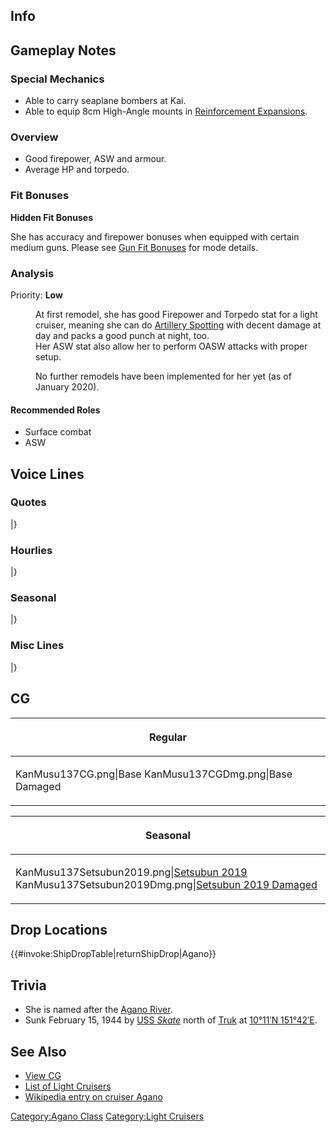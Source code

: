 ==Info==
{{KanmusuInfo|ID=137}}
{{KanmusuInfo|ID=137a}}

==Gameplay Notes==
===Special Mechanics===
* Able to carry seaplane bombers at Kai.
* Able to equip 8cm High-Angle mounts in [[Reinforcement Expansion]]s.

===Overview===
* Good firepower, ASW and armour.
* Average HP and torpedo.

===Fit Bonuses===
{{:{{BASEPAGENAME}}/Equipment Bonuses}}
{{clear}}

'''Hidden Fit Bonuses'''

She has accuracy and firepower bonuses when equipped with certain medium guns. Please see [[Gun Fit Bonuses]] for mode details.

===Analysis===
Priority: '''Low'''

:At first remodel, she has good Firepower and Torpedo stat for a light cruiser, meaning she can do [[Artillery Spotting]] with decent damage at day and packs a good punch at night, too.
:Her ASW stat also allow her to perform OASW attacks with proper setup.

:No further remodels have been implemented for her yet (as of January 2020).


====Recommended Roles====
* Surface combat
* ASW

==Voice Lines==
===Quotes===
{{ShipquoteHeader}}
{{ShipquoteKai
|scenario = Introduction
|origin = こんにちはーっ！最新鋭軽巡の阿賀野でーすっ。ふふっ。
|translation = Hello~! I'm the state-of-the-art light cruiser Agano. Ufufu~
|audio = Agano-Introduction.ogg
}}
{{ShipquoteKai
|scenario = Library
|origin = 次世代の水雷戦隊の旗艦として設計＆建造された阿賀野型軽巡洋艦、その長女、阿賀野よ。
とってもとっても高性能なんだから！ 見てよ、この洗練された体…
今度はゼッタイ本領発揮しちゃうからね。
|translation = I'm the eldest of the Agano-class light cruisers that were planned and built as next-generation torpedo squadron flagships, Agano.
I'm really, really high performance! Just look at this refined body...
This time I'll show you my true abilities.<ref>She didn't manage to accomplish much during the war before sinking.</ref>
|audio = Agano-Library.ogg
}}
{{ShipquoteKai
|scenario = Secretary 1
|origin = 提督さん、なあに？阿賀野に御用？
|translation = What is it, Admiral? Do you have business with me?
|audio = Agano-Secretary_1.ogg
}}
{{ShipquoteKai
|scenario = Secretary 2
|origin = よろしくお願いしまーす
|translation = Please look after me~
|audio = Agano-Secretary_2.ogg
}}
{{ShipquoteKai
|scenario = Secretary 3
|origin = サ、サボってる訳じゃないってばぁ、提督日誌付けてるんだってばぁ！
|translation = I-I'm not slacking off, I'm just adding entries to my Admiral Journal!<ref>As in a journal she keeps regarding the Admiral.</ref>
|audio = Agano-Secretary_3.ogg
}}
{{ShipquoteKai
|scenario = Secretary Idle
|origin = 阿賀野型一番艦、阿賀野がここでずーっとお待ちしてますよ。ね、提督さん？
|translation = The first ship of the Agano-class, Agano, has been waiting for you here all this time. Hey, Admiral?
|audio = Agano-Idle.ogg
}}
{{ShipquoteKai
|scenario = Secretary (Married)
|origin = ていとくぅ～さんっ！　はい。がんばってね！
|translation = Ad~ mi~ ral~! Yes. Do your best ok!
|audio = Agano-Wedding_Line.ogg
}}
{{ShipquoteKai
|scenario = Secretary (Married)
|kai = yes
|origin = 提督さん、元気してる？そう？よかった、元気でないなら阿賀野のキラリンビーム出すよ！はっ…！？欲しい？よーしー、阿賀野…キラリン！
|translation = Are you well, Admiral? Is that so? That's good, if you weren't I'd have to use my Kirarin Beam on you! Huh...!? You want it? Alright, Agano... Kirarin~!<ref>'Kirarin'(キラリン) is the onomatopaedia for sparkling.</ref>
|audio = Agano_Kai_SecWed.ogg
}}
{{ShipquoteKai
|scenario = Wedding
|origin = 提督さん。阿賀野のこと、いつも大切にしてくれてありがとう。え？　阿賀野いつもと違う？　ふーん、まぁ、そうかもね。だってほら、今日は特別な日じゃない！　提督さんと阿賀野の、特別な日なの！
|translation = Thank you for always treasuring me, Admiral. Eh? I'm not acting like my usual self? Hummm, well I guess you're right. I mean, today is a special day right! It's our special day!
|audio = Agano-Wedding.ogg
}}
{{ShipquoteKai
|scenario = Player's Score
|origin = 提督の情報ね、見せて見せて！
|translation = The Admiral's information?  Let me see!
|audio = Agano-Looking_At_Scores.ogg
}}
{{ShipquoteKai
|scenario = Joining the Fleet
|origin = 最新鋭軽巡、阿賀野、出撃よ！
|translation = State-of-the-art light cruiser, Agano, sortieing!
|audio = Agano-Joining_A_Fleet.ogg
}}
{{ShipquoteKai
|scenario = Equipment 1
|origin = ちょっと待って、これ以上阿賀野が性能良くなっちゃったら…
|translation = Wait a minute, if my abilities increase even further then...
|audio = Agano-Equipment_1.ogg
}}
{{ShipquoteKai
|scenario = Equipment 2
|origin = きらり～ん！新しい阿賀野！どぉ？
|translation = Kirarin~! It's the new me! How do I look?
|audio = Agano-Equipment_2.ogg
}}
{{ShipquoteKai
|scenario = Equipment 3
|origin = ああ、いいじゃないの！
|translation = Ah, this isn't too bad!
|audio = Agano-Equipment_3.ogg
}}
{{ShipquoteKai
|scenario = Supply
|origin = 阿賀野は補給、大好きよ。
|translation = I really love resupplying.
|audio = Agano-Supply.ogg
}}
{{ShipquoteKai
|scenario = Docking (Minor Damage)
|origin = ちょっと阿賀野…お手洗いに失礼。
|translation = Please... excuse me a moment, I have to go wash my hands.
|audio = Agano-Docking_Minor.ogg
}}
{{ShipquoteKai
|scenario = Docking (Major Damage)
|origin = あー…やられた…まーた矢矧に怒られる。やだなぁ…。
|translation = Ah... they got me... Yahagi will be angry again. No way...
|audio = Agano-Docking_Major.ogg
}}
{{ShipquoteKai
|scenario = Construction
|origin = ん？工廠の人たちが手を振ってるよ
|translation = Hmm? The arsenal workers are waving their hands.
|audio = Agano-Construction.ogg
}}
{{ShipquoteKai
|scenario = Returning from Sortie
|origin = 艦隊、帰投でーす。ふう～
|translation = The fleet has returned to port. *Whew*~
|audio = Agano-Returning_From_Sortie.ogg
}}
{{ShipquoteKai
|scenario = Starting a Sortie
|origin = 阿賀野の水雷戦隊出撃よ！
|translation = My torpedo squadron is sortieing! 
|audio = Agano-Starting_A_Sortie.ogg
}}
{{ShipquoteKai
|scenario = Starting a Battle
|origin = いよいよ阿賀野の出番ね。えへへ、待ってたんだから
|translation = It's finally my time to shine. Ehehe, I was waiting for this.
|audio = Agano-Battle_Start.ogg
}}
{{ShipquoteKai
|scenario = Attack
|origin = 阿賀野の本領、発揮するからね！
|translation = I'll show you my true abilities!
|audio = Agano-Attack.ogg
}}
{{ShipquoteKai
|scenario = Daytime Spotting/ Night Battle Attack 
|origin = えへっ、夜戦で活躍したかったのよねぇ。
|translation = Ehe~, I've wanted to participate in a night battle
|audio = Agano-Night_Attack.ogg
}}
{{ShipquoteKai
|scenario = Night Battle
|origin = やだ、能代や酒匂にも負けないからね
|translation = No way, I won't lose to Noshiro or Sakawa.
|audio = Agano-Night_Battle.ogg
}}
{{ShipquoteKai
|scenario = MVP
|origin = え？阿賀野、ついに活躍しちゃった？やったぁ！み、見た矢矧。これが阿賀野型の実力なのよ！
|translation = Eh? I finally played an active role? Alright~! Di-did you see that Yahagi? This is the true power of the Agano-class!
|audio = Agano-MVP.ogg
}}
{{ShipquoteKai
|scenario = Minor Damage 1
|origin = きゃっ…どこから！？
|translation = Kyaa~... Where did that come from?
|audio = Agano-Minor_Damage_1.ogg
}}
{{ShipquoteKai
|scenario = Minor Damage 2
|origin = うわぁ…あ、ありえな～い。
|translation = Whoa... Th-this can't be happening.
|audio = Agano-Minor_Damage_2.ogg
}}
{{ShipquoteKai
|scenario = Major Damage
|origin = もぉ、やだやだ。ボロボロじゃない。
|translation = Jeez, how terrible, I'm really all beat up. 
|audio = Agano-Major_Damage.ogg
}}
{{ShipquoteKai
|scenario = Sunk
|origin = また…阿賀野が一番先なの？まぁいいわ、今度は結構働けたし…バイバイ
|translation = Am I... the one going on ahead again? Well that's fine, this time I worked real hard... Bye bye.<ref>She was the first to be sunk among her sisters.</ref>
|audio = Agano-Sunk.ogg
}}
|} <references/>

{{clear}}

===Hourlies===
{{ShipquoteHeader | type = hourly}}
{{ShipquoteKai
|scenario = 00:00 
|origin = 0時！の方向より、敵接近！なんちゃって。ごめん、時報なの
|translation = 12 o'clock! That's where the enemy will attack from! Just kidding. Sorry, it's just a time announcement.
|audio = AganoKai-Hourly_0000.ogg
}}
{{ShipquoteKai
|scenario = 01:00 
|origin = 夜中の1時…。阿賀野、寝てもいい？
|translation = It's 1 o'clock at night... Can I go to sleep?
|audio = AganoKai-Hourly_0100.ogg
}}
{{ShipquoteKai
|scenario = 02:00 
|origin = 深夜2時には、阿賀野いつも熟睡してるんだけど～
|translation = It's 2 o'clock at night, I'm usually sound asleep by now~
|audio = AganoKai-Hourly_0200.ogg
}}
{{ShipquoteKai
|scenario = 03:00 
|origin = 提督さん！深夜3時ですよ！もぉ、頑張り過ぎ！
|translation = Admiral-san! It's 3 o'clock at night! Jeez, you're working too hard! 
|audio = AganoKai-Hourly_0300.ogg
}}
{{ShipquoteKai
|scenario = 04:00 
|origin = 深夜4時なんですけどぉ…。まぁ、確かにあと一時間でデイリー更新だけどぉ…
|translation = It's 4 o'clock at night... Well, the dailies will certainly be refreshed in an hour...
|audio = AganoKai-Hourly_0400.ogg
}}
{{ShipquoteKai
|scenario = 05:00 
|origin = 午前5時。艦これ的には新しい一日のスタートね！頑張れ！
|translation = 5am. A new day has started in Kancolle! Do your best!
|audio = AganoKai-Hourly_0500.ogg
}}
{{ShipquoteKai
|scenario = 06:00 
|origin = 午前6時。提督さん！阿賀野、目が冴えてきたぁ！
|translation = 6am. Admiral! I'm wide awake! 
|audio = AganoKai-Hourly_0600.ogg
}}
{{ShipquoteKai
|scenario = 07:00 
|origin = 午前7時。今日のお目覚は何にしよっか？ね、提督さん？
|translation = 7am. What do you want for morning snacks? Admiral?<ref>'Omeza' (お目覚) are snacks given to a child after they wake up.</ref>
|audio = AganoKai-Hourly_0700.ogg
}}
{{ShipquoteKai
|scenario = 08:00 
|origin = 午前8時です。阿賀野と朝ごはんしよ！
|translation = It's 8am. Have breakfast with me!
|audio = AganoKai-Hourly_0800.ogg
}}
{{ShipquoteKai
|scenario = 09:00 
|origin = 午前9時です。提督さん、今日のデイリー終わってる？あ、そう！
|translation = It's 9am. Are you done with today's dailies, Admiral? Ah, is that so!
|audio = AganoKai-Hourly_0900.ogg
}}
{{ShipquoteKai
|scenario = 10:00 
|origin = 午前10時。今日はどっち方面に行ってみる？
|translation = 10am. Which area are you heading to today?<ref>Referring to the various sortie regions.</ref>
|audio = AganoKai-Hourly_1000.ogg
}}
{{ShipquoteKai
|scenario = 11:00 
|origin = 午前11時。お昼前ってなーんか落ち着かないよねぇ。お腹減るし
|translation = 11am. I can't settle down before lunch. I feel so hungry.
|audio = AganoKai-Hourly_1100.ogg
}}
{{ShipquoteKai
|scenario = 12:00 
|origin = やったぁ、12時だ！お昼！お昼どうする？
|translation = Alright, it's 12pm! Lunchtime! What do you want?
|audio = AganoKai-Hourly_1200.ogg
}}
{{ShipquoteKai
|scenario = 13:00 
|origin = 午後1時。じゃあ、チャーハン作るね！もちろん、エビ抜きで！
|translation = 1pm. Then, I'll make fried rice ok! Of course, without prawns!
|audio = AganoKai-Hourly_1300.ogg
}}
{{ShipquoteKai
|scenario = 14:00 
|origin = 午後2時です！阿賀野、意見具申！お昼寝しましょ…
|translation = It's 2pm! I have a suggestion! Let's take an afternoon nap...
|audio = AganoKai-Hourly_1400.ogg
}}
{{ShipquoteKai
|scenario = 15:00 
|origin = 午後3時です。スヤスヤスヤァ…
|translation = It's 3pm. *sleeping sounds*...
|audio = AganoKai-Hourly_1500.ogg
}}
{{ShipquoteKai
|scenario = 16:00 
|origin = 午後4時です。あぁっしまった！阿賀野寝過ぎたかもしれない！
|translation = It's 4pm. Ah, oh no! I might have overslept!
|audio = AganoKai-Hourly_1600.ogg
}}
{{ShipquoteKai
|scenario = 17:00 
|origin = 午後5時。ああっ、どうしよう、能代とお茶する約束…忘れてた…
|translation = 5pm. Ah, what will I do, I forgot my promise... to have tea with Noshiro...
|audio = AganoKai-Hourly_1700.ogg
}}
{{ShipquoteKai
|scenario = 18:00 
|origin = 午後6時。能代との約束、ブッチ？うん、いつもの事だからって余裕でスルーされた…
|translation = 6pm. Cancelling my appointment with Noshiro? Yeah, this always happens so she'll let this slide...
|audio = AganoKai-Hourly_1800.ogg
}}
{{ShipquoteKai
|scenario = 19:00 
|origin = 午後7時です。ということで、能代のフォローで一緒に晩御飯してくるね
|translation = It's 7pm. And so, after following up with Noshiro, we'll be having dinner together.
|audio = AganoKai-Hourly_1900.ogg
}}
{{ShipquoteKai
|scenario = 20:00 
|origin = 午後8時です。ごめん！これ言いに来ただけ
|translation = It's 8pm. Sorry! I came just to say this.
|audio = AganoKai-Hourly_2000.ogg
}}
{{ShipquoteKai
|scenario = 21:00 
|origin = 午後9時です。ほんっと能代は私がいないとねぇ。…え？逆だって？
|translation = It's 9pm. Honestly, without me around Noshiro can't... Eh? It's the other way around?
|audio = AganoKai-Hourly_2100.ogg
}}
{{ShipquoteKai
|scenario = 22:00 
|origin = 午後10時です。提督さん、今日も疲れたねぇ。阿賀野、もう眠いかも…
|translation = It's 10pm. Today was tiring too right, Admrial? I'm already kind of sleepy...
|audio = AganoKai-Hourly_2200.ogg
}}
{{ShipquoteKai
|scenario = 23:00 
|origin = 午後11です。阿賀野、もう完全におねむかもしれない…。提督さん、おやすみなさぁい…
|translation = It's 11pm. I'm already totally sleepy... Goodnight, Admiral...
|audio = AganoKai-Hourly_2300.ogg
}}
|} <references/>

{{clear}}

===Seasonal===
{{SeasonalHeaderOld}}
{{SeasonalQuote
|scenario = [[Seasonal/Christmas_2015|Christmas 2015]]
|origin = 提督さん！キラリ～ン！メリークリスマス！阿賀野へのプレゼントは？えぇ？後で？本当？待ってるからね。
|translation =	Admiral! Kirarin~! Merry Christmas! Where’s my present? Eh? Later? Really? I’ll be waiting.
|audio = Agano_Christmas_2015_Sec1.ogg
|notes = Secretary 1
}}
{{SeasonalQuote
|scenario = [[Seasonal/Christmas_Eve_2015|Christmas Eve 2015]]
|origin = キラリン〜！提督さーん〜、今日は特別な日じゃない？阿賀野、幸せ！うふふ〜
|translation =	Kirarin~! This is a special day right, Admiral? I’m so happy! Ufufu~
|audio = Agano_Chirstmas_2015_Sec2.ogg
|notes = Secretary 2
}}
{{SeasonalQuote
|scenario = [[Seasonal/End_of_Year_2015|End of Year 2015]]
|origin = えぇ？能代？何が忙しいの？大掃除？大掃除か。大掃除は阿賀野少しだけ苦手かな…えぇ、阿賀野もやるの？嘘でしょ…
|translation =	Eh? Noshiro? Why are you busy? Spring cleaning? I see. I’m not that good with spring cleaning… Eh, I have to do it too? No way…
|audio = Agano_Year_End_2015_Sec1.ogg
|notes = 
}}
{{SeasonalQuote
|scenario = [[Seasonal/New_Year_2016|New Year 2016]]
|origin = 提督さぁーん、あけましておめでとうございますっ！ 今年も最新鋭の阿賀野型を、どうぞよろしくおねがいいたしまーすっ！ うふふ~
|translation =	Happy New Year, Admiral~! Please look after us state-of-the-art Agano-class this year too! Ufufu~
|audio = Agano_New_Years_Day_2016.ogg
|notes = 
}}
{{SeasonalQuote
|scenario = [[Seasonal/Setsubun_2016|Setsubun 2016]]
|origin = えぇ？能代、なになに？この豆をぶんぶん投げればいいのね？よぉーし、お豆砲戦、よぉーい、てぇー！あぁ、や、矢矧…えっとぉ…
|translation =	Eh? What is it, Noshiro? I just have to throw these beans around right? Alright, bean battle, ready, fireee! Ah, Ya-yahagi… Uhmmm….
|audio = Agano_Setsubun_2016_Sec1.ogg
|notes = 
}}
{{SeasonalQuote
|scenario = [[Seasonal/Valentine%27s_Day_2016|Valentine’s Day 2016]]
|origin = 最新鋭よぉ、最新鋭！最新鋭チョコ、準備OKで～す！ 提督さん、はい！ 阿賀野の出来立て最新鋭チョコ、どうぞ！
|translation =	It’s totally state-of-the-art! My state-of-the-art chocolates are ready! Here, Admiral! Have some of the state-of-the-art chocolates I made!
|audio = Agano_Valentine_Sec1.ogg
|notes = 
}}
{{SeasonalQuote
|scenario = [[Seasonal/White_Day_2016|White Day 2016]]
|origin = 提督さーん、なになに？あぁ、これ…阿賀野の最新鋭チョコのお返し？開けていい？わぁ、美味しそう♪提督さん、ありがとう♪
|translation =	What’s this, Admiral? Ah, is this… in return for my state-of-the-art chocolates? Can I open it? Wow, it looks delicious♪ Thank you, Admiral♪
|audio = Agano_White_Day_2016.ogg
|notes = 
}}
{{SeasonalQuote
|scenario = [[Seasonal/Coming_of_Spring_2016|Spring 2016]]
|origin = やった！春で～す！阿賀野、春と提督さんは大好き！キラリーン☆！
|translation =	Hooray! Iiiiiiit’s spring! I love spring an you, Admiral! *sparkle*☆!
|audio = Agano_Spring_2016_Sec1.mp3
|notes = 
}}
{{SeasonalQuote
|scenario = [[Seasonal/Third_Anniversary|3rd Anniversary]]
|origin = キラリーン☆提督さん、私達三周年です。提督さぁーん、おめでと！ふふ、阿賀野、嬉し♪
|translation =	*Sparkle* It’s our 3rd Anniversary, Admiral. Congratulations, Admiral! Fufu, I’m happy♪
|audio = Agano_3rd_Anniversary_Sec1.mp3
|notes = 
}}
{{SeasonalQuote
|scenario = [[Seasonal/Rainy_Season_2016|Rainy Season 2016]]
|origin = 雨…最近雨が多い。あぁ、そっか。梅雨だからだ。能代、今梅雨だよ！うふふ♪
|translation =	It’s raining… We’ve been getting lots of rain lately. Ah, I see. It’s because it’s the rainy season. It’s the rainy season now, Noshiro! Ufufu♪
|audio = Agano_Rainy_Season_2016_Sec1.mp3
|notes = 
}}
{{SeasonalQuote
|scenario = [[Seasonal/Autumn_2016|Autumn 2016]]
|origin = はぁ、秋か。色々美味しい物が増えて、阿賀野ピーンチっ！…えぇ、食べなきゃいいって？そんなわけには行かないのです！	
|translation =	*sigh* It’s autumn. There’s so many delicious things that I’m in a pinch! …Eh, I don’t have to eat them? That’s not even an option!
|audio = Agano_Autumn_2016_Sec1.mp3
|notes = 
}}
{{SeasonalQuote
|scenario = [[Seasonal/Saury_2016|Saury Festival 2016]]
|origin = いよいよ秋刀魚祭りね。大丈夫、任せて！阿賀野がちゃんと秋刀魚を集めて、しっっかり獲ってみせるから！…へぇ？阿賀野、お留守番？そんなぁぁぁ！！！
|translation =	It’s finally the Saury Festival. It’s all right, leave it to me! I’ll gather all the saury properly and catch them all in one swoop! …Eh? I’m house sitting? No waaaaaaay!!!
|audio = Agano_Sec1_Saury_2016.mp3
|notes = 
}}
{{SeasonalQuote
|scenario = [[Seasonal/Fourth_Anniversary|4th Anniversary]]
|origin = キラリーン☆提督さん、私達四周年です。提督さーん、おめでと！阿賀野、今年もおいしいものいーっぱい食べて！提督さんのために、頑張るねぇ。
|translation =	*Sparkle☆* It’s our 4th Anniversary, Admiral. Congratulations, Admiral! I want to eat lots of delicious things this year too! I’ll work hard for you, Admiral.
|audio = Agano_4th_Anniversary_Sec1_2017.mp3
|notes = 
}}
{{SeasonalQuote
|scenario = [[Seasonal/Early_Summer_2017|Early Summer 2017]]
|origin = 少しずつ熱くなったきたね。能代、どうする？この夏の最新鋭水着、買いに行っちゃう？…えぇ、去年とにいいって？ぶうぅー。
|translation =	It’s gotten a bit hotter. What should we do, Noshiro? Shall we go buy this summer’s latest swimsuits? …Eh, last year’s is fine? Boo~
|audio = Agano_Sec1_Summer_2017.mp3
|notes = 
}}
{{SeasonalQuote
|scenario = [[Seasonal/Summer_2017|Midsummer 2017]]
|origin = キラリンー！夏です！夏！能代、矢作、早く砂浜に行こうはよう。もち、水着で。ほら、酒匂も提督さんも、早く早く！
|translation =	*Sparkle~*! It’s summer! Summer! Noshiro, Yahagi; let’s hurry up and go to the beach. In swimsuits of course. You two hurry up too, Sakawa, Admiral!
|audio = Agano_Sec1_Midsummer_2017.mp3
|notes = 
}}
{{SeasonalQuote
|scenario = [[Seasonal/Late_Autumn_2017|Late Autumn 2017]]
|origin = ふぅー、寒いぃ！この季節、阿賀野苦手。こたつとかで待機したい。能代は元気だな…お姉ちゃんは待機します。
|translation =	Brrr, it’s cooold! I don’t like this season. I want to standby under a kotatsu. Noshiro looks like she can handle things… So I’ll go standby.
|audio = Agano_Late_Autumn_2017_Sec1.mp3
|notes = 
}}
{{SeasonalQuote
|scenario = [[Seasonal/Fifth_Anniversary|5th Anniversary]]
|origin = キラリン★提督さん、私たちつに五周年です。提督さん、おめでとう。えへへぇ、阿賀野もキラリン★
|translation =	*Sparkle★* It’s our 5th Anniversary, Admiral. Congratulations, Admiral. Ehehe, I’m sparkly too.
|audio = Agano_5th_Anniversary_Sec1.mp3
|notes = 
}}
{{SeasonalQuote
|scenario = [[Seasonal/Setsubun_2019|Setsubun 2019]]
|origin = この季節、妙にカーレも食べたくなるのよね。一皿くらい、いいよね？
|translation =	This season just makes you want to eat some mysterious curry. Just one serving is fine, right?
|audio = Agano_Setsubun_2019_Sec2.mp3
|notes = Secretary 2
}}
{{SeasonalQuote
|scenario = [[Seasonal/Setsubun_2019|Setsubun 2019]]
|origin = あたためますー。チン！いただき…あぁ、能代、なんで止めるの？
|translation =	I'm warming it up~. Ding! Thanks for... Ah, Noshiro, why are you stopping me?	
|audio = Agano_Setsubun_2019_Sec3.mp3
|notes = Secretary 3
}}
{{SeasonalQuote
|scenario = [[Seasonal/Sixth_Anniversary|6th Anniversary]]
|origin = キラリン！提督さん、私達六周年です。提督さん、おめでとう。阿賀野ももっとキラリン！
|translation =	*Sparkle*! Admiral, it's our 6th Anniversary. Admiral, congrats. I'll shine even more!
|audio = Agano_6th_Anniversary_Sec2.mp3
|notes = Secretary 2
}}
{{SeasonalQuote
|scenario = [[Seasonal/Seventh_Anniversary|7th Anniversary]]
|origin = キラリ～ン☆ 提督さん、私たち、七周年です。提督さん、えへへぇ、おめでとう。阿賀野も嬉しい。
|translation =	Kirari~n☆ Admiral, it's our 7th Anniversary. Admiral, hehe, congratulations. I'm happy too.
|audio = Agano_7th_Anniversary_Secretary_2.mp3
|notes = Secretary 2
}}
{{SeasonalQuote
|scenario = [[Seasonal/Eighth_Anniversary|8th Anniversary]]
|origin = キラリン〜！提督さん、私達ついに八周年で～す。えへへ。提督さん、キラリン！阿賀野もキラリン。
|translation =	*sparkle*! Admiral, it's our 8th Anniversary. Ehehe. Admiral, *sparkle*! I'm sparkly too.
|audio = Agano_8th Anniversary_Secretary_1.mp3
|notes = 
}}
|}<references/>

{{clear}}

===Misc Lines===
{{SeasonalHeaderOld}}
{{SeasonalQuote
|scenario = [[Seasonal/Final_Battle|Eve of the Final Battle 2018]]
|origin = 艦隊がいろいろ慌ただしい。能代、どしたの？えぇ、捷一号作戦？能代、いくの？
|translation =	The fleet looks very busy. What’s going on, Noshiro? Eh, Operation Sho-1? Are you going, Noshiro?
|audio = Agano_Kantai_Kessen_2018_Sec2.mp3
|notes = Secretary 2
}}
{{SeasonalQuote
|scenario = [[Seasonal/Final_Battle|Final Battle 2018]]
|origin = あぁ、もう、能代気負い過ぎたって。阿賀野ちょっと心配。えぇ、私？えっと、私は…
|translation =	Ah, jeez, you’re going overboard, Noshiro. You’re making me a bit worried. Eh, me? Uhhh, I’m…
|audio = Agano_Kantai_Kessen_2018_Sec1.mp3
|notes = 
}}
{{SeasonalQuote
|scenario = [[KanColle_Sasebo_Naval_Base_Tour|Sasebo Base Tour 2018]]
|origin = あぁー、懐かしな、さ・せ・ぼ。阿賀野、佐世保工廠で生まれたんだ。あぁ、能代は違うんだっけ。矢矧は…
|translation =	Aaaah, Sa-se-bo is so nostalgic. I was born at Sasebo Arsenal. Ah, Noshiro was different. Yahagi is…
|audio = Agano_Sasebo_Homecoming_2018_Sec1.mp3
|notes = 
}}
|}<references/>

{{clear}}

==CG==
{| class="mw-collapsible mw-collapsed wikitable" style="width: 100%;"
!Regular
|-
|<gallery>
KanMusu137CG.png|Base
KanMusu137CGDmg.png|Base Damaged
</gallery>
|}

{| class="mw-collapsible mw-collapsed wikitable" style="width: 100%;"
!Seasonal
|-
|<gallery>
KanMusu137Setsubun2019.png|[[Seasonal/Setsubun_2019|Setsubun 2019]]
KanMusu137Setsubun2019Dmg.png|[[Seasonal/Setsubun_2019|Setsubun 2019 Damaged]]
</gallery>
|}

== Drop Locations ==
{{#invoke:ShipDropTable|returnShipDrop|Agano}}

==Trivia==
*She is named after the [https://en.wikipedia.org/wiki/Agano_River Agano River].
*Sunk February 15, 1944 by [http://en.wikipedia.org/wiki/USS_Skate_(SS-305) USS ''Skate''] north of [http://en.wikipedia.org/wiki/Chuuk_Lagoon Truk] at [http://tools.wmflabs.org/geohack/geohack.php?pagename=Japanese_cruiser_Agano&params=10_11_N_151_42_E_ 10°11′N 151°42′E].

==See Also==
*[[{{PAGENAME}}/Gallery|View {{PAGENAME}} CG]]
*[[EliteCL|List of Light Cruisers]]
*[[wikipedia:Japanese_cruiser_Agano|Wikipedia entry on cruiser Agano]]

{{shiplist}}
[[Category:Agano Class]]
[[Category:Light Cruisers]]